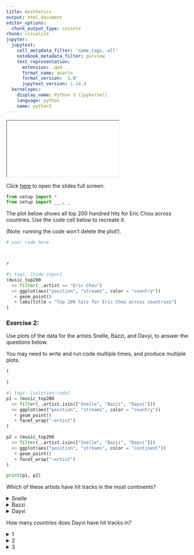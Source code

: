 ```yaml
---
title: Aesthetics
output: html_document
editor_options:
  chunk_output_type: console
chunk: visualize
jupyter:
  jupytext:
    cell_metadata_filter: 'name,tags,-all'
    notebook_metadata_filter: purview
    text_representation:
      extension: .qmd
      format_name: quarto
      format_version: '1.0'
      jupytext_version: 1.14.4
  kernelspec:
    display_name: Python 3 (ipykernel)
    language: python
    name: python3
---
```



```{=html}
<iframe class="slide-deck" src="../slides/02c-slides.html"></iframe>
```

Click [here](../slides/02c-slides.qmd) to open the slides full screen.


```python
from setup import *
from setup import ___, _
```


The plot below shows all top 200 hundred hits for Eric Chou across countries. 
Use the code cell below to recreate it.

(Note: running the code won't delete the plot!).

```python
# your code here



#
```

```python
#| tags: [hide-input]
(music_top200
  >> filter(_.artist == "Eric Chou")
  >> ggplot(aes("position", "streams", color = "country"))
   + geom_point()
   + labs(title = "Top 200 hits for Eric Chou across countries")
)
```

### Exercise 2:

Use plots of the data for the artists Snelle, Bazzi, and Davyi, to answer the questions below.

You may need to write and run code multiple times, and produce multiple plots.

```python
(
    
)
```

```python
#| tags: [solution-code]
p1 = (music_top200
  >> filter(_.artist.isin(["Snelle", "Bazzi", "Dayvi"]))
  >> ggplot(aes("position", "streams", color = "country"))
   + geom_point()
   + facet_wrap("~artist")
)

p2 = (music_top200
  >> filter(_.artist.isin(["Snelle", "Bazzi", "Dayvi"]))
  >> ggplot(aes("position", "streams", color = "continent"))
   + geom_point()
   + facet_wrap("~artist")
)

print(p1, p2)
```

Which of these artists have hit tracks in the most continents?

<details><summary>Snelle</summary>Incorrect. Did you try using the color aesthetic?</details>
<details><summary>Bazzi</summary>That's right. Bazzi has hits on every continent.</details>
<details><summary>Dayvi</summary>Incorrect. Did you try using the color aesthetic?</details>

How many *countries* does Dayvi have hit tracks in?

<details><summary>1</summary>Incorrect.</details>
<details><summary>2</summary>That's right.</details>
<details><summary>3</summary>Incorrect.</details>